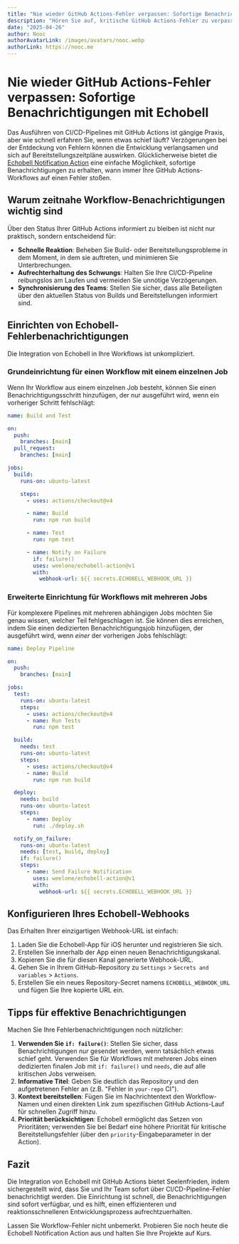 ```yaml
---
title: "Nie wieder GitHub Actions-Fehler verpassen: Sofortige Benachrichtigungen mit Echobell"
description: "Hören Sie auf, kritische GitHub Actions-Fehler zu verpassen. Erfahren Sie, wie Sie mit der Echobell Notification Action sofortige Echtzeit-Benachrichtigungen für Ihre CI/CD-Pipeline einrichten."
date: "2025-04-26"
author: Nooc
authorAvatarLink: /images/avatars/nooc.webp
authorLink: https://nooc.me
---
```


# Nie wieder GitHub Actions-Fehler verpassen: Sofortige Benachrichtigungen mit Echobell

Das Ausführen von CI/CD-Pipelines mit GitHub Actions ist gängige Praxis, aber wie schnell erfahren Sie, wenn etwas schief läuft? Verzögerungen bei der Entdeckung von Fehlern können die Entwicklung verlangsamen und sich auf Bereitstellungszeitpläne auswirken. Glücklicherweise bietet die [Echobell Notification Action](https://github.com/weelone/echobell-action) eine einfache Möglichkeit, sofortige Benachrichtigungen zu erhalten, wann immer Ihre GitHub Actions-Workflows auf einen Fehler stoßen.

## Warum zeitnahe Workflow-Benachrichtigungen wichtig sind

Über den Status Ihrer GitHub Actions informiert zu bleiben ist nicht nur praktisch, sondern entscheidend für:

- **Schnelle Reaktion**: Beheben Sie Build- oder Bereitstellungsprobleme in dem Moment, in dem sie auftreten, und minimieren Sie Unterbrechungen.
- **Aufrechterhaltung des Schwungs**: Halten Sie Ihre CI/CD-Pipeline reibungslos am Laufen und vermeiden Sie unnötige Verzögerungen.
- **Synchronisierung des Teams**: Stellen Sie sicher, dass alle Beteiligten über den aktuellen Status von Builds und Bereitstellungen informiert sind.

## Einrichten von Echobell-Fehlerbenachrichtigungen

Die Integration von Echobell in Ihre Workflows ist unkompliziert.

### Grundeinrichtung für einen Workflow mit einem einzelnen Job

Wenn Ihr Workflow aus einem einzelnen Job besteht, können Sie einen Benachrichtigungsschritt hinzufügen, der nur ausgeführt wird, wenn ein vorheriger Schritt fehlschlägt:

```yaml
name: Build and Test

on:
  push:
    branches: [main]
  pull_request:
    branches: [main]

jobs:
  build:
    runs-on: ubuntu-latest

    steps:
      - uses: actions/checkout@v4

      - name: Build
        run: npm run build

      - name: Test
        run: npm test

      - name: Notify on Failure
        if: failure()
        uses: weelone/echobell-action@v1
        with:
          webhook-url: ${{ secrets.ECHOBELL_WEBHOOK_URL }}
```

### Erweiterte Einrichtung für Workflows mit mehreren Jobs

Für komplexere Pipelines mit mehreren abhängigen Jobs möchten Sie genau wissen, welcher Teil fehlgeschlagen ist. Sie können dies erreichen, indem Sie einen dedizierten Benachrichtigungsjob hinzufügen, der ausgeführt wird, wenn _einer_ der vorherigen Jobs fehlschlägt:

```yaml
name: Deploy Pipeline

on:
  push:
    branches: [main]

jobs:
  test:
    runs-on: ubuntu-latest
    steps:
      - uses: actions/checkout@v4
      - name: Run Tests
        run: npm test

  build:
    needs: test
    runs-on: ubuntu-latest
    steps:
      - uses: actions/checkout@v4
      - name: Build
        run: npm run build

  deploy:
    needs: build
    runs-on: ubuntu-latest
    steps:
      - name: Deploy
        run: ./deploy.sh

  notify_on_failure:
    runs-on: ubuntu-latest
    needs: [test, build, deploy]
    if: failure()
    steps:
      - name: Send Failure Notification
        uses: weelone/echobell-action@v1
        with:
          webhook-url: ${{ secrets.ECHOBELL_WEBHOOK_URL }}
```

## Konfigurieren Ihres Echobell-Webhooks

Das Erhalten Ihrer einzigartigen Webhook-URL ist einfach:

1.  Laden Sie die Echobell-App für iOS herunter und registrieren Sie sich.
2.  Erstellen Sie innerhalb der App einen neuen Benachrichtigungskanal.
3.  Kopieren Sie die für diesen Kanal generierte Webhook-URL.
4.  Gehen Sie in Ihrem GitHub-Repository zu `Settings` > `Secrets and variables` > `Actions`.
5.  Erstellen Sie ein neues Repository-Secret namens `ECHOBELL_WEBHOOK_URL` und fügen Sie Ihre kopierte URL ein.

## Tipps für effektive Benachrichtigungen

Machen Sie Ihre Fehlerbenachrichtigungen noch nützlicher:

1.  **Verwenden Sie `if: failure()`**: Stellen Sie sicher, dass Benachrichtigungen _nur_ gesendet werden, wenn tatsächlich etwas schief geht. Verwenden Sie für Workflows mit mehreren Jobs einen dedizierten finalen Job mit `if: failure()` und `needs`, die auf alle kritischen Jobs verweisen.
2.  **Informative Titel**: Geben Sie deutlich das Repository und den aufgetretenen Fehler an (z.B. "Fehler in `your-repo` CI").
3.  **Kontext bereitstellen**: Fügen Sie im Nachrichtentext den Workflow-Namen und einen direkten Link zum spezifischen GitHub Actions-Lauf für schnellen Zugriff hinzu.
4.  **Priorität berücksichtigen**: Echobell ermöglicht das Setzen von Prioritäten; verwenden Sie bei Bedarf eine höhere Priorität für kritische Bereitstellungsfehler (über den `priority`-Eingabeparameter in der Action).

## Fazit

Die Integration von Echobell mit GitHub Actions bietet Seelenfrieden, indem sichergestellt wird, dass Sie und Ihr Team sofort über CI/CD-Pipeline-Fehler benachrichtigt werden. Die Einrichtung ist schnell, die Benachrichtigungen sind sofort verfügbar, und es hilft, einen effizienteren und reaktionsschnelleren Entwicklungsprozess aufrechtzuerhalten.

Lassen Sie Workflow-Fehler nicht unbemerkt. Probieren Sie noch heute die Echobell Notification Action aus und halten Sie Ihre Projekte auf Kurs.